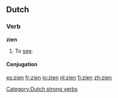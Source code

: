 ==Dutch==

===Verb===
'''zien'''
# To [[see]].

====Conjugation====
{{nl-verb|zie|ziet|zag|zagen|hebben|gezien|zie}}
[[Category:Dutch strong verbs]]

[[es:zien]]
[[fr:zien]]
[[io:zien]]
[[nl:zien]]
[[fi:zien]]
[[zh:zien]]